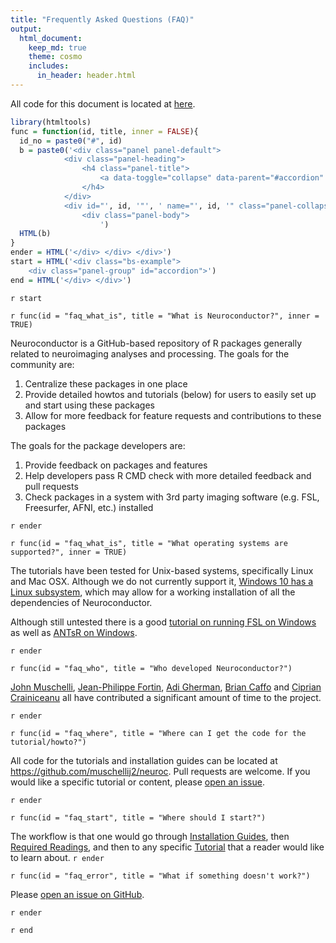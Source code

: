 ```yaml
---
title: "Frequently Asked Questions (FAQ)"
output: 
  html_document:
    keep_md: true
    theme: cosmo
    includes:
      in_header: header.html      
---
```


<style type="text/css">
    .bs-example{
        margin: 20px;
    }
</style>


All code for this document is located at [here](https://raw.githubusercontent.com/muschellij2/neuroc/master/faq/index.R).

```r
library(htmltools)
func = function(id, title, inner = FALSE){
  id_no = paste0("#", id)
  b = paste0('<div class="panel panel-default">
            <div class="panel-heading">
                <h4 class="panel-title">
                    <a data-toggle="collapse" data-parent="#accordion" href="', id_no, '">', title, '</a>
                </h4>
            </div>
            <div id="', id, '"', ' name="', id, '" class="panel-collapse collapse ', ifelse(inner, "in", ""), '">
                <div class="panel-body">
                    ')
  HTML(b)
}
ender = HTML('</div> </div> </div>')
start = HTML('<div class="bs-example">
    <div class="panel-group" id="accordion">')
end = HTML('</div> </div>')
```


`r start`

`r func(id = "faq_what_is", title = "What is Neuroconductor?", inner = TRUE)`

<!-- ## What is Neuroconductor? -->

Neuroconductor is a GitHub-based repository of R packages generally related to neuroimaging analyses and processing.  The goals for the community are:

1.  Centralize these packages in one place
2.  Provide detailed howtos and tutorials (below) for users to easily set up and start using these packages
3.  Allow for more feedback for feature requests and contributions to these packages

The goals for the package developers are:

1. Provide feedback on packages and features
2. Help developers pass R CMD check with more detailed feedback and pull requests
3. Check packages in a system with 3rd party imaging software (e.g. FSL, Freesurfer, AFNI, etc.) installed

`r ender`

`r func(id = "faq_what_is", title = "What operating systems are supported?", inner = TRUE)`

The tutorials have been tested for Unix-based systems, specifically Linux and Mac OSX.  Although we do not currently support it, [Windows 10 has a Linux subsystem ](https://msdn.microsoft.com/en-us/commandline/wsl/install_guide), which may allow for a working installation of all the dependencies of Neuroconductor. 

Although still untested there is a good [tutorial on running FSL on Windows](http://www.nemotos.net/?p=1481) as well as [ANTsR on Windows](https://github.com/stnava/ANTsR/wiki/Installing-ANTsR-in-Windows-10-(along-with-FSL,-Rstudio,-Freesurfer,-etc)).  

`r ender`


`r func(id = "faq_who", title = "Who developed Neuroconductor?")`

<!-- ## Who developed Neuroconductor? -->

[John Muschelli](http://johnmuschelli.com/), [Jean-Philippe Fortin](https://jfortinbiostats.com/), [Adi Gherman](http://www.jhsph.edu/faculty/directory/profile/3326/adrian-gherman), [Brian Caffo](http://www.bcaffo.com/) and [Ciprian Crainiceanu](http://www.biostat.jhsph.edu/~ccrainic/) all have contributed a significant amount of time to the project.

`r ender`

`r func(id = "faq_where", title = "Where can I get the code for the tutorial/howto?")`

<!-- ## Where can I get the code for the tutorial/howto? -->

All code for the tutorials and installation guides can be located at [https://github.com/muschellij2/neuroc](https://github.com/muschellij2/neuroc).  Pull requests are welcome.   If you would like a specific tutorial or content, please [open an issue](https://github.com/muschellij2/neuroc/issues).  

`r ender`


`r func(id = "faq_start", title = "Where should I start?")`

<!-- ## Where should I start? -->

The workflow is that one would go through [Installation Guides](../index.html), then [Required Readings](../index.html), and then to any specific [Tutorial](../index.html) that a reader would like to learn about. 
`r ender`


`r func(id = "faq_error", title = "What if something doesn't work?")`

<!-- ## What if something doesn't work? -->

Please [open an issue on GitHub](https://github.com/muschellij2/neuroc/issues).  

`r ender`

`r end`
